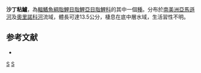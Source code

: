 {{Speciesbox
| genus = Acestrocephalus
| species = sardina
| status = NE
| status_system = IUCN3.1
| authority = [[Fowler|Fowler]], 1913
| synonyms = *''Charax sardina''<br /><small>Fowler, 1913</small>
*''Cynopotamus sardina''<br /><small>Fowler, 1913</small>
*''Acestrocephalus ginesi''<br /><small>Lasso & Taphorn, 2000</small>
}}
'''沙丁粘鱸'''，為[[輻鰭魚綱|輻鰭魚綱]][[脂鯉目|脂鯉目]][[脂鯉亞目|脂鯉亞目]][[脂鯉科|脂鯉科]]的其中一個[[種|種]]。分布於[[南美洲|南美洲]][[亞馬遜河|亞馬遜河]]及[[奧里諾科河|奧里諾科河]]流域，體長可達13.5公分，棲息在底中層水域，生活習性不明。

==参考文献==
{{refbegin}}
*{{FishBase_species|genus=Acestrocephalus|species=sardina|year=2013|month=10}}
{{refend}}

{{Taxonbar|from=Q5619898}}

[[Category:粘鱸屬|S]]
[[Category:1913年描述的鱼类|S]]


{{魚類小作品}}